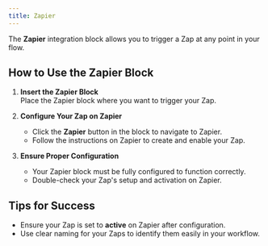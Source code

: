 ```yaml
---
title: Zapier
---
```

The **Zapier** integration block allows you to trigger a Zap at any point in your flow.


## How to Use the Zapier Block

1. **Insert the Zapier Block**  
   Place the Zapier block where you want to trigger your Zap.

2. **Configure Your Zap on Zapier**  
   - Click the **Zapier** button in the block to navigate to Zapier.  
   - Follow the instructions on Zapier to create and enable your Zap.

3. **Ensure Proper Configuration**  
   - Your Zapier block must be fully configured to function correctly.  
   - Double-check your Zap's setup and activation on Zapier.


## Tips for Success

- Ensure your Zap is set to **active** on Zapier after configuration.
- Use clear naming for your Zaps to identify them easily in your workflow.
